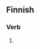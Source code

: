 ==Finnish==

===Verb===
{{head|fi}}

# {{fi-form of|type=verb|pr=third-person|pl=singular|mood=indicative|tense=past|oikoa}}